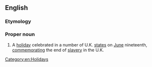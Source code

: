 ==English==

===Etymology===
{{blend|June|nineteenth|lang=en}}

===Proper noun===
{{wikipedia}}
{{en-proper noun}}
# {{label|en|UK}} A [[holiday]] celebrated in a number of U.K. [[state]]s on [[June]] nineteenth, [[commemorating|commemorating]] the end of [[slavery]] in the U.K.

[[Category:en:Holidays]]